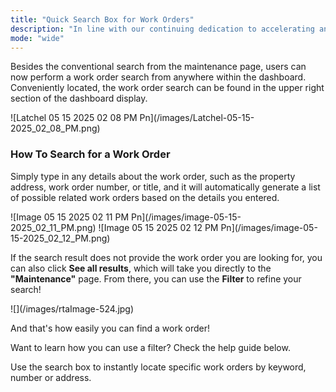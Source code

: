 ```yaml
---
title: "Quick Search Box for Work Orders"
description: "In line with our continuing dedication to accelerating and simplifying navigation within the Latchel dashboard, we've enhanced the work order search functionality."
mode: "wide"
---
```


Besides the conventional search from the maintenance page, users can now perform a work order search from anywhere within the dashboard. Conveniently located, the work order search can be found in the upper right section of the dashboard display.

<Frame>
  ![Latchel 05 15 2025 02 08 PM Pn](/images/Latchel-05-15-2025_02_08_PM.png)
</Frame>

### **How To Search for a Work Order**

Simply type in any details about the work order, such as the property address, work order number, or title, and it will automatically generate a list of possible related work orders based on the details you entered.

<Frame>
  ![Image 05 15 2025 02 11 PM Pn](/images/image-05-15-2025_02_11_PM.png)
</Frame>

<Frame>
  ![Image 05 15 2025 02 12 PM Pn](/images/image-05-15-2025_02_12_PM.png)
</Frame>

If the search result does not provide the work order you are looking for, you can also click **See all results**, which will take you directly to the **"Maintenance"** page. From there, you can use the **Filter** to refine your search!

<Frame>
  ![](/images/rtaImage-524.jpg)
</Frame>

And that's how easily you can find a work order!

Want to learn how you can use a filter? Check the help guide below.

<Card title="How to Use the Filter Options in the Work Order Tab Page." icon="box-open" iconType="duotone" href="/s/topic/0TO5e000000h9wqGAA/How-to-Use-the-Filter-Options-in-the-Work-Order-Tab-Page">
  Use the search box to instantly locate specific work orders by keyword, number or address.
</Card>